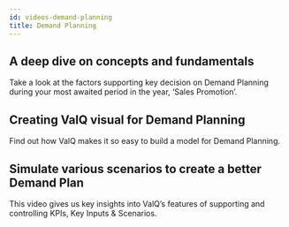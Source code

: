 ```yaml
---
id: videos-demand-planning
title: Demand Planning
---
```



## A deep dive on concepts and fundamentals

Take a look at the factors supporting key decision on Demand Planning during your most awaited period in the year, ‘Sales Promotion’.

<Vimeo
    video="https://player.vimeo.com/video/361787457"
    responsive={true}
    width={640}
    height={480}
/>

## Creating ValQ visual for Demand Planning

Find out how ValQ makes it so easy to build a model for Demand Planning.

<Vimeo
    video="https://player.vimeo.com/video/361970640"
    responsive={true}
    width={640}
    height={480}
/>

## Simulate various scenarios to create a better Demand Plan

This video gives us key insights into ValQ’s features of supporting and controlling KPIs, Key Inputs & Scenarios.

<Vimeo
    video="https://player.vimeo.com/video/361969472"
    responsive={true}
    width={640}
    height={480}
/>
